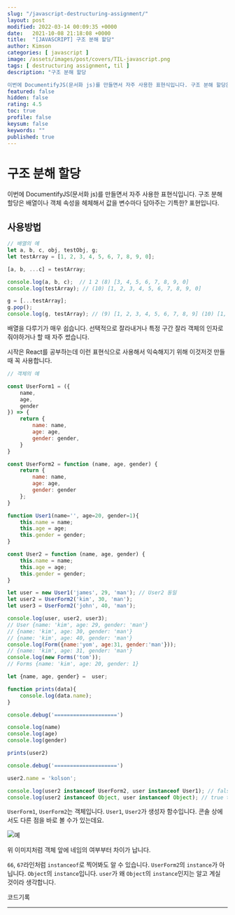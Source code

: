 ```yaml
---
slug: "/javascript-destructuring-assignment/"
layout: post
modified: 2022-03-14 00:09:35 +0000
date:   2021-10-08 21:18:08 +0000
title:  "[JAVASCRIPT] 구조 분해 할당"
author: Kimson
categories: [ javascript ]
image: /assets/images/post/covers/TIL-javascript.png
tags: [ destructuring assignment, til ]
description: "구조 분해 할당

이번에 DocumentifyJS(문서화 js)를 만들면서 자주 사용한 표현식입니다. 구조 분해 할당은 배열이나 객체 속성을 헤체해서 값을 변수마다 담아주는 기특한? 표현입니다."
featured: false
hidden: false
rating: 4.5
toc: true
profile: false
keysum: false
keywords: ""
published: true
---
```


# 구조 분해 할당

이번에 DocumentifyJS(문서화 js)를 만들면서 자주 사용한 표현식입니다. 구조 분해 할당은 배열이나 객체 속성을 헤체해서 값을 변수마다 담아주는 기특한? 표현입니다.

## 사용방법

```javascript
// 배열의 예
let a, b, c, obj, testObj, g;
let testArray = [1, 2, 3, 4, 5, 6, 7, 8, 9, 0];

[a, b, ...c] = testArray;

console.log(a, b, c);  // 1 2 (8) [3, 4, 5, 6, 7, 8, 9, 0]
console.log(testArray); // (10) [1, 2, 3, 4, 5, 6, 7, 8, 9, 0]

g = [...testArray];
g.pop();
console.log(g, testArray); // (9) [1, 2, 3, 4, 5, 6, 7, 8, 9] (10) [1, 2, 3, 4, 5, 6, 7, 8, 9, 0]
```

배열을 다루기가 매우 쉽습니다. 선택적으로 잘라내거나 특정 구간 잘라 객체의 인자로 줘야하거나 할 때 자주 썼습니다.

시작은 React를 공부하는데 이런 표현식으로 사용해서 익숙해지기 위해 이것저것 만들 때 꼭 사용합니다.

```javascript
// 객체의 예

const UserForm1 = ({
    name,
    age,
    gender
}) => {
    return {
        name: name,
        age: age,
        gender: gender,
    }
}

const UserForm2 = function (name, age, gender) {
    return {
        name: name,
        age: age,
        gender: gender
    };
}

function User1(name='', age=20, gender=1){
    this.name = name;
    this.age = age;
    this.gender = gender;
}

const User2 = function (name, age, gender) {
    this.name = name;
    this.age = age;
    this.gender = gender;
}

let user = new User1('james', 29, 'man'); // User2 동일
let user2 = UserForm2('kim', 30, 'man');
let user3 = UserForm2('john', 40, 'man');

console.log(user, user2, user3);
// User {name: 'kim', age: 29, gender: 'man'}
// {name: 'kim', age: 30, gender: 'man'}
// {name: 'kim', age: 40, gender: 'man'}
console.log(Form({name:'yom', age:31, gender:'man'}));
// {name: 'kim', age: 31, gender: 'man'}
console.log(new Forms('tom'));
// Forms {name: 'kim', age: 20, gender: 1}

let {name, age, gender} =  user;

function prints(data){
    console.log(data.name);
}

console.debug('====================')

console.log(name)
console.log(age)
console.log(gender)

prints(user2)

console.debug('====================')

user2.name = 'kolson';

console.log(user2 instanceof UserForm2, user instanceof User1); // false true
console.log(user2 instanceof Object, user instanceof Object); // true true
```

`UserForm1`, `UserForm2`는 객체입니다. `User1`, `User2`가 생성자 함수입니다. 콘솔 상에서도 다른 점을 바로 볼 수가 있는데요.

![예](/assets/images/post/destructure/dest01.png)

위 이미지처럼 객체 앞에 네임의 여부부터 차이가 납니다.

`66`, `67`라인처럼 `instanceof`로 찍어봐도 알 수 있습니다. `UserForm2`의 `instance`가 아닙니다. `Object`의 `instance`입니다. `user`가 왜 `Object`의 `instance`인지는 알고 계실 것이라 생각합니다.

코드기록

-----